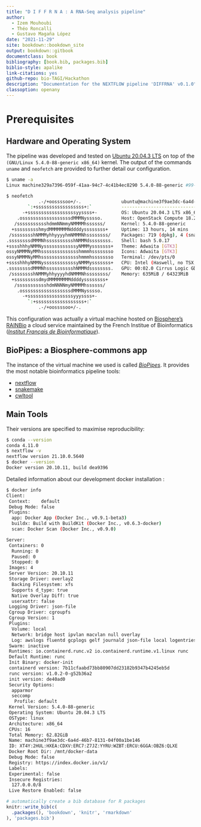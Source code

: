 ```yaml
--- 
title: "D I F F R N A : A RNA-Seq analysis pipeline"
author: 
  - Izem Mouhoubi
  - Théo Roncalli
  - Gustavo Magaña López
date: "2021-11-29"
site: bookdown::bookdown_site
output: bookdown::gitbook
documentclass: book
bibliography: [book.bib, packages.bib]
biblio-style: apalike
link-citations: yes
github-repo: bio-TAGI/Hackathon
description: "Documentation for the NEXTFLOW pipeline 'DIFFRNA' v0.1.0"
classoption: openany
---
```


# Prerequisites

## Hardware and Operating System

The pipeline was developed and tested on [Ubuntu 20.04.3 LTS](https://fridge.ubuntu.com/2021/08/27/ubuntu-20-04-3-lts-released/)
on top of the `(GNU/Linux 5.4.0-88-generic x86_64)` kernel. The output of the commands `uname` and `neofetch` are provided to further detail our configuration.

```bash
$ uname -a
Linux machine329a7396-059f-41aa-94c7-4c41b4ec8290 5.4.0-88-generic #99-Ubuntu SMP Thu Sep 23 17:29:00 UTC 2021 x86_64 x86_64 x86_64 GNU/Linux

$ neofetch
            .-/+oossssoo+/-.               ubuntu@machine3f9ae3dc-6a4d-46b7-8131-04f00a1be146 
        `:+ssssssssssssssssss+:`           -------------------------------------------------- 
      -+ssssssssssssssssssyyssss+-         OS: Ubuntu 20.04.3 LTS x86_64 
    .ossssssssssssssssssdMMMNysssso.       Host: OpenStack Compute 18.2.1-1.el7 
   /ssssssssssshdmmNNmmyNMMMMhssssss/      Kernel: 5.4.0-88-generic 
  +ssssssssshmydMMMMMMMNddddyssssssss+     Uptime: 13 hours, 14 mins 
 /sssssssshNMMMyhhyyyyhmNMMMNhssssssss/    Packages: 719 (dpkg), 4 (snap) 
.ssssssssdMMMNhsssssssssshNMMMdssssssss.   Shell: bash 5.0.17 
+sssshhhyNMMNyssssssssssssyNMMMysssssss+   Theme: Adwaita [GTK3] 
ossyNMMMNyMMhsssssssssssssshmmmhssssssso   Icons: Adwaita [GTK3] 
ossyNMMMNyMMhsssssssssssssshmmmhssssssso   Terminal: /dev/pts/0 
+sssshhhyNMMNyssssssssssssyNMMMysssssss+   CPU: Intel (Haswell, no TSX, IBRS) (16) @ 2.294GHz 
.ssssssssdMMMNhsssssssssshNMMMdssssssss.   GPU: 00:02.0 Cirrus Logic GD 5446 
 /sssssssshNMMMyhhyyyyhdNMMMNhssssssss/    Memory: 635MiB / 64323MiB 
  +sssssssssdmydMMMMMMMMddddyssssssss+
   /ssssssssssshdmNNNNmyNMMMMhssssss/                              
    .ossssssssssssssssssdMMMNysssso.                               
      -+sssssssssssssssssyyyssss+-
        `:+ssssssssssssssssss+:`
            .-/+oossssoo+/-.
```

This configuration was actually a virtual machine hosted on [Biosphere's RAINBio](https://biosphere.france-bioinformatique.fr/catalogue/) a cloud service maintained by the French Institue of Bioinformatics ([_Institut Français de Bioinformatique_](https://www.france-bioinformatique.fr/en/home/)). 

## BioPipes: a Biosphere-commons app

The instance of the virtual machine we used is called [_BioPipes_](https://biosphere.france-bioinformatique.fr/catalogue/appliance/119/). It provides the most notable bioinformatics pipeline tools:

* [nextflow](https://www.nextflow.io/)
* [snakemake](https://snakemake.github.io/)
* [cwltool](https://www.commonwl.org/)

## Main Tools

Their versions are specified to maximise reproducibility:
```bash
$ conda --version
conda 4.11.0
$ nextflow -v
nextflow version 21.10.0.5640
$ docker --version
Docker version 20.10.11, build dea9396
```

Detailed information about our development docker installation :

```bash
$ docker info
Client:
 Context:    default
 Debug Mode: false
 Plugins:
  app: Docker App (Docker Inc., v0.9.1-beta3)
  buildx: Build with BuildKit (Docker Inc., v0.6.3-docker)
  scan: Docker Scan (Docker Inc., v0.9.0)

Server:
 Containers: 0
  Running: 0
  Paused: 0
  Stopped: 0
 Images: 4
 Server Version: 20.10.11
 Storage Driver: overlay2
  Backing Filesystem: xfs
  Supports d_type: true
  Native Overlay Diff: true
  userxattr: false
 Logging Driver: json-file
 Cgroup Driver: cgroupfs
 Cgroup Version: 1
 Plugins:
  Volume: local
  Network: bridge host ipvlan macvlan null overlay
  Log: awslogs fluentd gcplogs gelf journald json-file local logentries splunk syslog
 Swarm: inactive
 Runtimes: io.containerd.runc.v2 io.containerd.runtime.v1.linux runc
 Default Runtime: runc
 Init Binary: docker-init
 containerd version: 7b11cfaabd73bb80907dd23182b9347b4245eb5d
 runc version: v1.0.2-0-g52b36a2
 init version: de40ad0
 Security Options:
  apparmor
  seccomp
   Profile: default
 Kernel Version: 5.4.0-88-generic
 Operating System: Ubuntu 20.04.3 LTS
 OSType: linux
 Architecture: x86_64
 CPUs: 16
 Total Memory: 62.82GiB
 Name: machine3f9ae3dc-6a4d-46b7-8131-04f00a1be146
 ID: XT4Y:2HUL:HXEA:CDXV:ERC7:Z7JZ:YYRU:WZBT:ERCU:6GGA:OBZ6:QLXE
 Docker Root Dir: /mnt/docker-data
 Debug Mode: false
 Registry: https://index.docker.io/v1/
 Labels:
 Experimental: false
 Insecure Registries:
  127.0.0.0/8
 Live Restore Enabled: false
```

```r
# automatically create a bib database for R packages
knitr::write_bib(c(
  .packages(), 'bookdown', 'knitr', 'rmarkdown'
), 'packages.bib')
```
